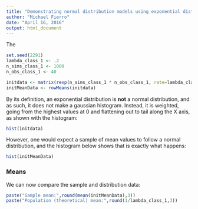 ```yaml
---
title: "Demonstrating normal distribution models using exponential distribution means"
author: "Michael Fierro"
date: "April 16, 2016"
output: html_document
---
```


The

```r
set.seed(2291)
lambda_class_1 <- .2
n_sims_class_1 <- 1000
n_obs_class_1 <- 40

initdata <- matrix(rexp(n_sims_class_1 * n_obs_class_1, rate=lambda_class_1),n_sims_class_1,n_obs_class_1)
initMeanData <- rowMeans(initdata)

```
By its definition, an exponential distribution is **not** a normal distribution, and as such, it does not make a gaussian histogram. Instead, it is weighted, going from the highest values at 0 and flattening out to tail along the X axis, as shown with the histogram:
```r
hist(initdata)
```

However, one would expect a sample of mean values to follow a normal distribution, and the histogram below shows that is exactly what happens:
```r
hist(initMeanData)
```

### Means

We can now compare the sample and distribution data:
```r
paste("Sample mean:",round(mean(initMeanData),3))
paste("Population (theoretical) mean:",round(1/lambda_class_1,3))
```
